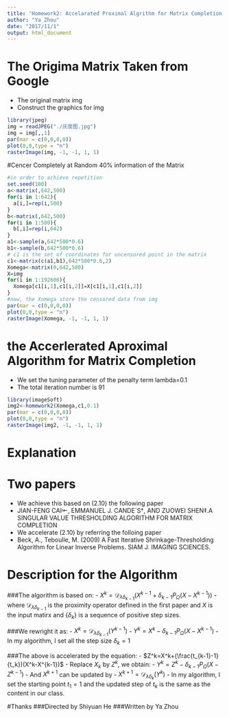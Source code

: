 ```yaml
---
title: 'Homework2: Accelarated Proximal Algrithm for Matrix Completion'
author: "Ya Zhou"
date: "2017/11/1"
output: html_document
---
```

# The Origima Matrix Taken from Google
- The original matrix img
- Construct the graphics for img
```r
library(jpeg)
img = readJPEG("./灰度图.jpg")
img = img[,,1]
par(mar = c(0,0,0,0))
plot(0,0,type = "n")
rasterImage(img, -1, -1, 1, 1)
```

#Cencer Completely at Random 40% information of the Matrix
```r
#in order to achieve repetition
set.seed(100)
a<-matrix(,642,500)
for(i in 1:642){
  a[i,]=rep(i,500)
}
b<-matrix(,642,500)
for(i in 1:500){
  b[,i]=rep(i,642)
}
a1<-sample(a,642*500*0.6)
b1<-sample(b,642*500*0.6)
# c1 is the set of coordinates for uncensored point in the matrix
c1<-matrix(c(a1,b1),642*500*0.6,2)
Xomega<-matrix(0,642,500)
X=img
for(i in 1:192600){
  Xomega[c1[i,1],c1[i,2]]=X[c1[i,1],c1[i,2]]
}
#now, the Xomega store the censored data from img
par(mar = c(0,0,0,0))
plot(0,0,type = "n")
rasterImage(Xomega, -1, -1, 1, 1)
```

# the Accerlerated Aproximal Algorithm for Matrix Completion
- We set the tuning parameter of the penalty term lambda=0.1
- The total iteration number is 91

```r
library(imageSoft)
img2<-homework2(Xomega,c1,0.1)
par(mar = c(0,0,0,0))
plot(0,0,type = "n")
rasterImage(img2, -1, -1, 1, 1)
```

# Explanation 

# Two papers
- We achieve this based on (2.10) the following paper
- JIAN-FENG CAI⇤, EMMANUEL J. CANDE`S†, AND ZUOWEI SHEN‡.A SINGULAR VALUE THRESHOLDING ALGORITHM FOR MATRIX COMPLETION
- We accelerate (2.10) by referring the folloing paper
- Beck, A., Teboulle, M. (2009) A Fast Iterative Shrinkage-Thresholding Algorithm for Linear Inverse Problems. SIAM J. IMAGING SCIENCES.

# Description for the Algorithm
###The algorithm is based on:
- $X^k =\mathcal{D}_{\lambda \delta_{k-1}}(X^{k-1}+\delta_{k-1}P_{\Omega}(X-X^{k-1}))$ 
- where $\mathcal{D}_{\lambda \delta_{k-1}}$ is the  proximity operator defined in the first paper and $X$ is the input matirx and $\{\delta_k\}$ is a sequence of positive step sizes.

###We rewright it as:
- $X^k=\mathcal{D}_{\lambda \delta_{k-1}}(Y^{k-1})$
- $Y^k=X^k-\delta_{k-1}P_{\Omega}(X-X^{k-1})$
- In my algorithm, I set all the step size $\delta_k=1$

###The above is accelerated by the equation: 
- $Z^k=X^k+(\frac{t_{k-1}-1}{t_k})(X^k-X^{k-1})$
- Replace $X_k$ by $Z^k$, we obtain:
- $Y^k=Z^k-\delta_{k-1}P_{\Omega}(X-Z^{k-1})$
- And $X^{k+1}$ can be updated by
- $X^{k+1}=\mathcal{D}_{\lambda \delta_{k}}(Y^{k})$
- In my algorithm, I set the starting point $t_1=1$ and the updated step of $t_k$ is the same as the content in our class.

#Thanks
###Directed by Shiyuan He
###Written by Ya Zhou
